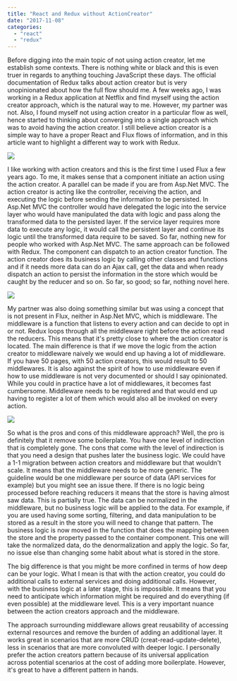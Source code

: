 ```yaml
---
title: "React and Redux without ActionCreator"
date: "2017-11-08"
categories: 
  - "react"
  - "redux"
---
```


Before digging into the main topic of not using action creator, let me establish some contexts. There is nothing white or black and this is even truer in regards to anything touching JavaScript these days. The official documentation of Redux talks about action creator but is very unopinionated about how the full flow should me. A few weeks ago, I was working in a Redux application at Netflix and find myself using the action creator approach, which is the natural way to me. However, my partner was not. Also, I found myself not using action creator in a particular flow as well, hence started to thinking about converging into a single approach which was to avoid having the action creator. I still believe action creator is a simple way to have a proper React and Flux flows of information, and in this article want to highlight a different way to work with Redux.

![](/images/blog/AspNetMvcSimpleModel.png)

I like working with action creators and this is the first time I used Flux a few years ago. To me, it makes sense that a component initiate an action using the action creator. A parallel can be made if you are from Asp.Net MVC. The action creator is acting like the controller, receiving the action, and executing the logic before sending the information to be persisted. In Asp.Net MVC the controller would have delegated the logic into the service layer who would have manipulated the data with logic and pass along the transformed data to the persisted layer. If the service layer requires more data to execute any logic, it would call the persistent layer and continue its logic until the transformed data require to be saved. So far, nothing new for people who worked with Asp.Net MVC. The same approach can be followed with Redux. The component can dispatch to an action creator function. The action creator does its business logic by calling other classes and functions and if it needs more data can do an Ajax call, get the data and when ready dispatch an action to persist the information in the store which would be caught by the reducer and so on. So far, so good; so far, nothing novel here.

![](/images/blog/ReduxWithActionCreators.png)

My partner was also doing something similar but was using a concept that is not present in Flux, neither in Asp.Net MVC, which is middleware. The middleware is a function that listens to every action and can decide to opt in or not. Redux loops through all the middleware right before the action read the reducers. This means that it's pretty close to where the action creator is located. The main difference is that if we move the logic from the action creator to middleware naively we would end up having a lot of middleware. If you have 50 pages, with 50 action creators, this would result to 50 middlewares. It is also against the spirit of how to use middleware even if how to use middleware is not very documented or should I say opinionated. While you could in practice have a lot of middlewares, it becomes fast cumbersome. Middleware needs to be registered and that would end up having to register a lot of them which would also all be invoked on every action.

![](/images/blog/ReduxWithMiddlewareOnly.png)

So what is the pros and cons of this middleware approach? Well, the pro is definitely that it remove some boilerplate. You have one level of indirection that is completely gone. The cons that come with the level of indirection is that you need a design that pushes later the business logic. We could have a 1-1 migration between action creators and middleware but that wouldn't scale. It means that the middleware needs to be more generic. The guideline would be one middleware per source of data (API services for example) but you might see an issue there. If there is no logic being processed before reaching reducers it means that the store is having almost saw data. This is partially true. The data can be normalized in the middleware, but no business logic will be applied to the data. For example, if you are used having some sorting, filtering, and data manipulation to be stored as a result in the store you will need to change that pattern. The business logic is now moved in the function that does the mapping between the store and the property passed to the container component. This one will take the normalized data, do the denormalization and apply the logic. So far, no issue else than changing some habit about what is stored in the store.

The big difference is that you might be more confined in terms of how deep can be your logic. What I mean is that with the action creator, you could do additional calls to external services and doing additional calls. However, with the business logic at a later stage, this is impossible. It means that you need to anticipate which information might be required and do everything (if even possible) at the middleware level. This is a very important nuance between the action creators approach and the middleware.

The approach surrounding middleware allows great reusability of accessing external resources and remove the burden of adding an additional layer. It works great in scenarios that are more CRUD (creat-read-update-delete), less in scenarios that are more convoluted with deeper logic. I personally prefer the action creators pattern because of its universal application across potential scenarios at the cost of adding more boilerplate. However, it's great to have a different pattern in hands.
